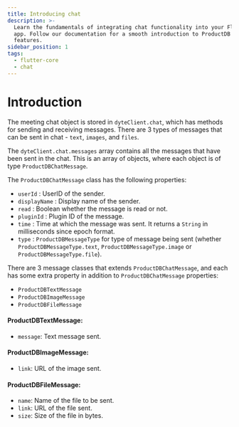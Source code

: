 ```yaml
---
title: Introducing chat
description: >-
  Learn the fundamentals of integrating chat functionality into your Flutter
  app. Follow our documentation for a smooth introduction to ProductDB's chat
  features.
sidebar_position: 1
tags:
  - flutter-core
  - chat
---
```


# Introduction

The meeting chat object is stored in `dyteClient.chat`, which has methods for
sending and receiving messages. There are 3 types of messages that can be sent
in chat - `text`, `images`, and `files`.

The `dyteClient.chat.messages` array contains all the messages that have been
sent in the chat. This is an array of objects, where each object is of type
`ProductDBChatMessage`.

The `ProductDBChatMessage` class has the following properties:

- `userId` : UserID of the sender.
- `displayName` : Display name of the sender.
- `read` : Boolean whether the message is read or not.
- `pluginId` : Plugin ID of the message.
- `time` : Time at which the message was sent. It returns a `String` in milliseconds since epoch format.
- `type` : `ProductDBMessageType` for type of message being sent (whether
  `ProductDBMessageType.text`, `ProductDBMessageType.image` or `ProductDBMessageType.file`).

There are 3 message classes that extends `ProductDBChatMessage`, and each has some
extra property in addition to `ProductDBChatMessage` properties:

- `ProductDBTextMessage`
- `ProductDBImageMessage`
- `ProductDBFileMessage`

#### ProductDBTextMessage:

- `message`: Text message sent.

#### ProductDBImageMessage:

- `link`: URL of the image sent.

#### ProductDBFileMessage:

- `name`: Name of the file to be sent.
- `link`: URL of the file sent.
- `size`: Size of the file in bytes.

<head>
  <title>Flutter Core Introducing chat</title>
  <meta name="description" content="Learn the fundamentals of integrating chat functionality into your Flutter app. Follow our documentation for a smooth introduction to ProductDB's chat features."/>
</head>

